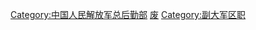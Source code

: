 [[Category:中国人民解放军总后勤部|Category:中国人民解放军总后勤部]]
[[Category:中国人民解放军高级将领|废]]
[[Category:副大军区职|Category:副大军区职]]